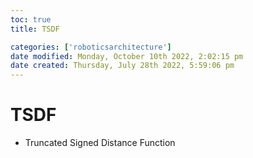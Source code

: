 ```yaml
---
toc: true
title: TSDF

categories: ['roboticsarchitecture']
date modified: Monday, October 10th 2022, 2:02:15 pm
date created: Thursday, July 28th 2022, 5:59:06 pm
---
```


# TSDF
- Truncated Signed Distance Function



